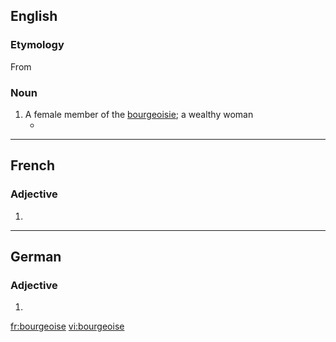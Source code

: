 ==English==

===Etymology===

From {{etyl|fr|en}} {{term|lang=fr|bourgeoise}}

===Noun===
{{en-noun}}

# A female member of the [[bourgeoisie]]; a wealthy woman
#* {{quote-news|year=2007|date=July 10|author=Richard Eder|title=Some Are Merely Different. Then There Are the French.|work=New York Times|url=http://www.nytimes.com/2007/07/10/books/10eder.html
|passage=She is a right-wing '''bourgeoise'''; he is on the left. }}

----

==French==

===Adjective===
{{fr-adj-form}}

# {{feminine of|bourgeois|lang=fr}}

----

==German==

===Adjective===
{{head|de|adjective form}}

# {{inflected form of|bourgeois|lang=de}}

[[fr:bourgeoise]]
[[vi:bourgeoise]]